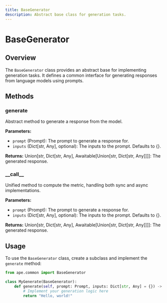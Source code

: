 ```yaml
---
title: BaseGenerator
description: Abstract base class for generation tasks.
---
```


# BaseGenerator

## Overview

The `BaseGenerator` class provides an abstract base for implementing generation tasks. It defines a common interface for generating responses from language models using prompts.

## Methods

### generate

Abstract method to generate a response from the model.

**Parameters:**

- `prompt` (Prompt): The prompt to generate a response for.
- `inputs` (Dict[str, Any], optional): The inputs to the prompt. Defaults to {}.

**Returns:**
Union[str, Dict[str, Any], Awaitable[Union[str, Dict[str, Any]]]]: The generated response.

### \_\_call\_\_

Unified method to compute the metric, handling both sync and async implementations.

**Parameters:**

- `prompt` (Prompt): The prompt to generate a response for.
- `inputs` (Dict[str, Any], optional): The inputs to the prompt. Defaults to {}.

**Returns:**
Union[str, Dict[str, Any], Awaitable[Union[str, Dict[str, Any]]]]: The generated response.

## Usage

To use the `BaseGenerator` class, create a subclass and implement the `generate` method:

```python
from ape.common import BaseGenerator

class MyGenerate(BaseGenerator):
    def generate(self, prompt: Prompt, inputs: Dict[str, Any] = {}) -> Union[str, Dict[str, Any]]:
        # Implement your generation logic here
        return "Hello, world!"
```
